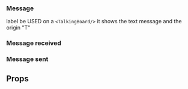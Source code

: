 


<Meta title="Molecules|Message" component={Message} />

### Message

label be USED on a `<TalkingBoard/>` it shows the text message and the origin "T"

### Message received

<Preview>
  <Story name="Text message received">
    <Grid columns={1}>
      <Received
        type="received"
        text="It's a dangerous business, Frodo, going out your door. ^1000 You step onto the road, and if you don't keep your feet, there's no knowing where you might be swept off to"
        label="T"
      />
    </Grid>
  </Story>
</Preview>

### Message sent

<Preview>
  <Story name="Text message sent">
    <Grid columns={1}>
      <Message
        type="sent"
        text="It's the job that's never started as takes longest to finish"
        label="T"
      />
    </Grid>
  </Story>
</Preview>

## Props

<Props of={Message} />
